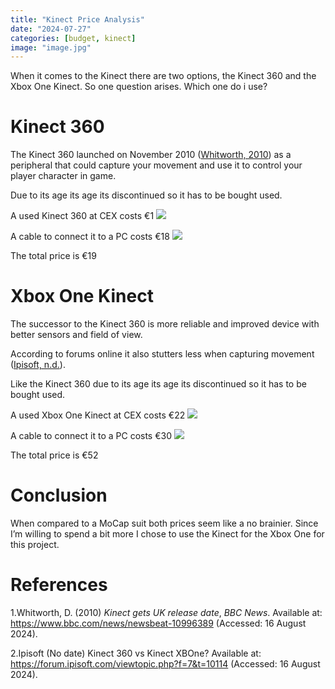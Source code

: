 ```yaml
---
title: "Kinect Price Analysis"
date: "2024-07-27"
categories: [budget, kinect]
image: "image.jpg"
---
```


When it comes to the Kinect there are two options, the Kinect 360 and the Xbox One Kinect. So one question arises. Which one do i use?

# Kinect 360

The Kinect 360 launched on November 2010 ([Whitworth, 2010](#Whitworth)) as a peripheral that could capture your movement and use it to control your player character in game.

Due to its age its age its discontinued so it has to be bought used.

A used Kinect 360 at CEX costs €1 ![](k360_cex.jpg)

A cable to connect it to a PC costs €18 ![](k360_cbl.jpg)

The total price is €19

# Xbox One Kinect

The successor to the Kinect 360 is more reliable and improved device with better sensors and field of view.

According to forums online it also stutters less when capturing movement ([Ipisoft, n.d.](#Ipisoft)).

Like the Kinect 360 due to its age its age its discontinued so it has to be bought used.

A used Xbox One Kinect at CEX costs €22 ![](k1_cex.jpg)

A cable to connect it to a PC costs €30 ![](k1_cbl.jpg)

The total price is €52

# Conclusion

When compared to a MoCap suit both prices seem like a no brainier. Since I'm willing to spend a bit more I chose to use the Kinect for the Xbox One for this project.

# References

1.<a name="Whitworth"></a>Whitworth, D. (2010) *Kinect gets UK release date*, *BBC News*. Available at: <https://www.bbc.com/news/newsbeat-10996389> (Accessed: 16 August 2024).

2.<a name="Ipisoft"></a>Ipisoft (No date) Kinect 360 vs Kinect XBOne? Available at: <https://forum.ipisoft.com/viewtopic.php?f=7&t=10114> (Accessed: 16 August 2024).
